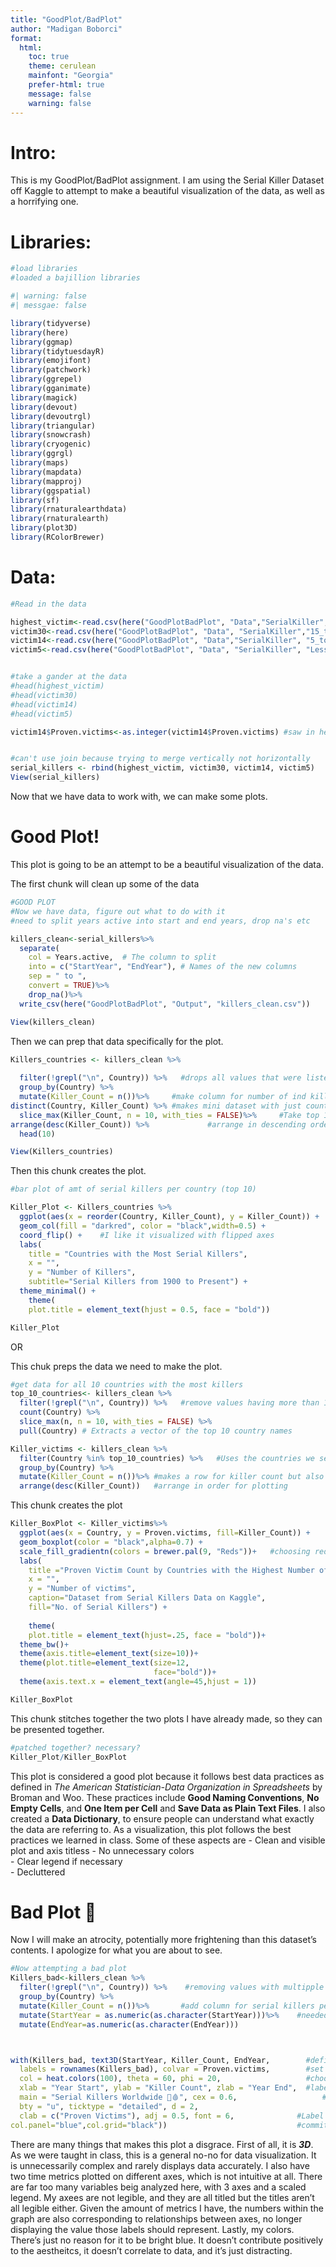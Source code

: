 ```yaml
---
title: "GoodPlot/BadPlot"
author: "Madigan Boborci"
format: 
  html:
    toc: true
    theme: cerulean
    mainfont: "Georgia"
    prefer-html: true
    message: false 
    warning: false 
---
```

# Intro: 
This is my GoodPlot/BadPlot assignment. I am using the Serial Killer Dataset off Kaggle to attempt to make a beautiful visualization of the data, as well as a horrifying one. 

# Libraries:
```r
#load libraries
#loaded a bajillion libraries

#| warning: false
#| messgae: false

library(tidyverse)
library(here)
library(ggmap)
library(tidytuesdayR)
library(emojifont)
library(patchwork)
library(ggrepel)
library(gganimate)
library(magick)
library(devout)
library(devoutrgl)
library(triangular)
library(snowcrash)
library(cryogenic)
library(ggrgl)
library(maps)
library(mapdata)
library(mapproj)
library(ggspatial)
library(sf)
library(rnaturalearthdata)
library(rnaturalearth)
library(plot3D)
library(RColorBrewer)

```
# Data:

```r
#Read in the data

highest_victim<-read.csv(here("GoodPlotBadPlot", "Data","SerialKiller", "Highest_victim_count.csv"))
victim30<-read.csv(here("GoodPlotBadPlot", "Data", "SerialKiller","15_to_30_victim_count.csv"))
victim14<-read.csv(here("GoodPlotBadPlot", "Data","SerialKiller", "5_to_14_victim_count.csv"))
victim5<-read.csv(here("GoodPlotBadPlot", "Data", "SerialKiller", "Lessthan_5_victim_count.csv"))


#take a gander at the data
#head(highest_victim)
#head(victim30)
#head(victim14)
#head(victim5)

victim14$Proven.victims<-as.integer(victim14$Proven.victims) #saw in head that one column was a character rather than an integer like the rest of the datasets


#can't use join because trying to merge vertically not horizontally
serial_killers <- rbind(highest_victim, victim30, victim14, victim5)
View(serial_killers)
```
Now that we have data to work with, we can make some plots.


# Good Plot!
This plot is going to be an attempt to be a beautiful visualization of the data.

The first chunk will clean up some of the data
```r
#GOOD PLOT
#Now we have data, figure out what to do with it 
#need to split years active into start and end years, drop na's etc

killers_clean<-serial_killers%>%
  separate(
    col = Years.active,  # The column to split
    into = c("StartYear", "EndYear"), # Names of the new columns
    sep = " to ",          
    convert = TRUE)%>%
    drop_na()%>%
  write_csv(here("GoodPlotBadPlot", "Output", "killers_clean.csv"))

View(killers_clean)

```

Then we can prep that data specifically for the plot.
```r
Killers_countries <- killers_clean %>%
  
  filter(!grepl("\n", Country)) %>%   #drops all values that were listed as multiple countries
  group_by(Country) %>%
  mutate(Killer_Count = n())%>%     #make column for number of ind killers per country
distinct(Country, Killer_Count) %>% #makes mini dataset with just country and # killers
  slice_max(Killer_Count, n = 10, with_ties = FALSE)%>%     #Take top 10 highest count of killers 
arrange(desc(Killer_Count)) %>%             #arrange in descending order for plot
  head(10) 

View(Killers_countries)
```
 
Then this chunk creates the plot.
```r
#bar plot of amt of serial killers per country (top 10)

Killer_Plot <- Killers_countries %>%
  ggplot(aes(x = reorder(Country, Killer_Count), y = Killer_Count)) +   #make countries go in order of no. of killers
  geom_col(fill = "darkred", color = "black",width=0.5) +
  coord_flip() +    #I like it visualized with flipped axes
  labs(
    title = "Countries with the Most Serial Killers",
    x = "",
    y = "Number of Killers",
    subtitle="Serial Killers from 1900 to Present") +
  theme_minimal() +
    theme(
    plot.title = element_text(hjust = 0.5, face = "bold"))

Killer_Plot
```

OR 


This chuk preps the data we need to make the plot.
```r
#get data for all 10 countries with the most killers
top_10_countries<- killers_clean %>%
  filter(!grepl("\n", Country)) %>%   #remove values having more than 1 country listed
  count(Country) %>%                   
  slice_max(n, n = 10, with_ties = FALSE) %>%
  pull(Country) # Extracts a vector of the top 10 country names   

Killer_victims <- killers_clean %>%
  filter(Country %in% top_10_countries) %>%   #Uses the countries we selected above
  group_by(Country) %>%
  mutate(Killer_Count = n())%>% #makes a row for killer count but also keeps the rest of the info
  arrange(desc(Killer_Count))   #arrange in order for plotting
```

This chunk creates the plot
```r
Killer_BoxPlot <- Killer_victims%>%
  ggplot(aes(x = Country, y = Proven.victims, fill=Killer_Count)) +
  geom_boxplot(color = "black",alpha=0.7) +
  scale_fill_gradientn(colors = brewer.pal(9, "Reds"))+   #choosing red for mt legend scale bar
  labs(
    title ="Proven Victim Count by Countries with the Highest Number of Serial Killers ",
    x = "",
    y = "Number of victims",
    caption="Dataset from Serial Killers Data on Kaggle",
    fill="No. of Serial Killers") +
 
    theme(
    plot.title = element_text(hjust=.25, face = "bold"))+
  theme_bw()+                                      
  theme(axis.title=element_text(size=10))+
  theme(plot.title=element_text(size=12,
                                face="bold"))+
  theme(axis.text.x = element_text(angle=45,hjust = 1))  

Killer_BoxPlot

```


This chunk stitches together the two plots I have already made, so they can be presented together. 
```r
#patched together? necessary?
Killer_Plot/Killer_BoxPlot
```

This plot is considered a good plot because it follows best data practices as defined in _The American Statistician-Data Organization in Spreadsheets_ by Broman and Woo. These practices include **Good Naming Conventions**, **No Empty Cells**, and **One Item per Cell** and **Save Data as Plain Text Files**. I also created a **Data Dictionary**, to ensure people can understand what exactly the data are referring to. As a visualization, this plot follows the best practices we learned in class. Some of these aspects are
-   Clean and visible plot and axis titless 
-   No unnecessary colors   
-   Clear legend if necessary  
-   Decluttered  

  
# Bad Plot 🤢
Now I will make an atrocity, potentially more frightening than this dataset's contents.
I apologize for what you are about to see.

```r
#Now attempting a bad plot
Killers_bad<-killers_clean %>%
  filter(!grepl("\n", Country)) %>%    #removing values with multipple countries
  group_by(Country) %>%              
  mutate(Killer_Count = n())%>%       #add column for serial killers per country
  mutate(StartYear = as.numeric(as.character(StartYear)))%>%    #needed all variables to be numbers
  mutate(EndYear=as.numeric(as.character(EndYear)))



with(Killers_bad, text3D(StartYear, Killer_Count, EndYear,        #define all axes
  labels = rownames(Killers_bad), colvar = Proven.victims,        #set legend
  col = heat.colors(100), theta = 60, phi = 20,                   #choose legend colors
  xlab = "Year Start", ylab = "Killer Count", zlab = "Year End",  #labels for axes
  main = "Serial Killers Worldwide 🔪🩸", cex = 0.6,                   #Title
  bty = "u", ticktype = "detailed", d = 2,                        
  clab = c("Proven Victims"), adj = 0.5, font = 6,              #Label for legend
col.panel="blue",col.grid="black"))                             #commit atrocity

```
There are many things that makes this plot a disgrace. First of all, it is **_3D_**. As we were taught in class, this is a general no-no for data visualization. It is unnecessarily complex and rarely displays data accurately. I also have two time metrics plotted on different axes, which is not intuitive at all. There are far too many variables beig analyzed here, with 3 axes and a scaled legend. My axees are not legible, and they are all titled but the titles aren't all legible either. Given the amount of metrics I have, the numbers within the graph are also corresponding to relationships between axes, no longer displaying the value those labels should represent. Lastly, my colors. There's just no reason for it to be bright blue. It doesn't contribute positively to the aestheitcs, it doesn't correlate to data, and it's just distracting. 










